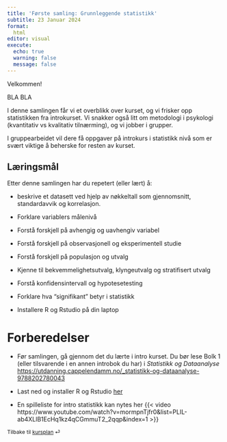 ```yaml
---
title: 'Første samling: Grunnleggende statistikk'
subtitle: 23 Januar 2024
format: 
  html
editor: visual
execute: 
  echo: true
  warning: false
  message: false
---
```


Velkommen!

BLA BLA

I denne samlingen får vi et overblikk over kurset, og vi frisker opp statistikken fra introkurset. Vi snakker også litt om metodologi i psykologi (kvantitativ vs kvalitativ tilnærming), og vi jobber i grupper.

I gruppearbeidet vil dere få oppgaver på introkurs i statistikk nivå som er svært viktige å beherske for resten av kurset.

## Læringsmål

Etter denne samlingen har du repetert (eller lært) å:

-   beskrive et datasett ved hjelp av nøkkeltall som gjennomsnitt, standardavvik og korrelasjon.

-   Forklare variablers målenivå

-   Forstå forskjell på avhengig og uavhengiv variabel

-   Forstå forskjell på observasjonell og eksperimentell studie

-   Forstå forskjell på populasjon og utvalg

-   Kjenne til bekvemmelighetsutvalg, klyngeutvalg og stratifisert utvalg

-   Forstå konfidensintervall og hypotesetesting

-   Forklare hva "signifikant" betyr i statistikk

-   Installere R og Rstudio på din laptop

# Forberedelser

-   Før samlingen, gå gjennom det du lærte i intro kurset. Du bør lese Bolk 1 (eller tilsvarende i en annen introbok du har) i *Statistikk og Dataanalyse* [https://utdanning.cappelendamm.no/\_statistikk-og-dataanalyse-9788202780043](#0){.uri}

-   Last ned og installer R og Rstudio [her](/Ressurser.qmd)

-   En spilleliste for intro statistikk kan nytes her {{< video https://www.youtube.com/watch?v=mormpnTjfr0&list=PLIL-ab4XLlB1EcHq1kz4qCGmmuT2_2qqp&index=1 >}}

::: {style="font-size: 0.875em;"}
Tilbake til [kursplan](/index.qmd) ⏎
:::
